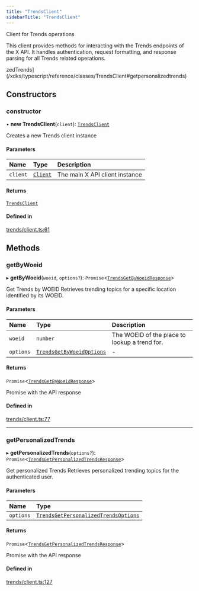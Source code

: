 ```yaml
---
title: "TrendsClient"
sidebarTitle: "TrendsClient"
---
```


Client for Trends operations

This client provides methods for interacting with the Trends endpoints
of the X API. It handles authentication, request formatting, and response
parsing for all Trends related operations.

zedTrends](/xdks/typescript/reference/classes/TrendsClient#getpersonalizedtrends)

## Constructors

### constructor

• **new TrendsClient**(`client`): [`TrendsClient`](/xdks/typescript/reference/classes/TrendsClient)

Creates a new Trends client instance

#### Parameters

| Name | Type | Description |
| :------ | :------ | :------ |
| `client` | [`Client`](/xdks/typescript/reference/classes/Client) | The main X API client instance |

#### Returns

[`TrendsClient`](/xdks/typescript/reference/classes/TrendsClient)

#### Defined in

[trends/client.ts:61](https://github.com/xdevplatform/xdk/blob/298ca9350d035e40e7c8ee0753c50052819a41e2/xdk/typescript/src/trends/client.ts#L61)

## Methods

### getByWoeid

▸ **getByWoeid**(`woeid`, `options?`): `Promise`\<[`TrendsGetByWoeidResponse`](/xdks/typescript/reference/interfaces/TrendsGetByWoeidResponse)\>

Get Trends by WOEID
Retrieves trending topics for a specific location identified by its WOEID.

#### Parameters

| Name | Type | Description |
| :------ | :------ | :------ |
| `woeid` | `number` | The WOEID of the place to lookup a trend for. |
| `options` | [`TrendsGetByWoeidOptions`](/xdks/typescript/reference/interfaces/TrendsGetByWoeidOptions) | - |

#### Returns

`Promise`\<[`TrendsGetByWoeidResponse`](/xdks/typescript/reference/interfaces/TrendsGetByWoeidResponse)\>

Promise with the API response

#### Defined in

[trends/client.ts:77](https://github.com/xdevplatform/xdk/blob/298ca9350d035e40e7c8ee0753c50052819a41e2/xdk/typescript/src/trends/client.ts#L77)

___

### getPersonalizedTrends

▸ **getPersonalizedTrends**(`options?`): `Promise`\<[`TrendsGetPersonalizedTrendsResponse`](/xdks/typescript/reference/interfaces/TrendsGetPersonalizedTrendsResponse)\>

Get personalized Trends
Retrieves personalized trending topics for the authenticated user.

#### Parameters

| Name | Type |
| :------ | :------ |
| `options` | [`TrendsGetPersonalizedTrendsOptions`](/xdks/typescript/reference/interfaces/TrendsGetPersonalizedTrendsOptions) |

#### Returns

`Promise`\<[`TrendsGetPersonalizedTrendsResponse`](/xdks/typescript/reference/interfaces/TrendsGetPersonalizedTrendsResponse)\>

Promise with the API response

#### Defined in

[trends/client.ts:127](https://github.com/xdevplatform/xdk/blob/298ca9350d035e40e7c8ee0753c50052819a41e2/xdk/typescript/src/trends/client.ts#L127)
